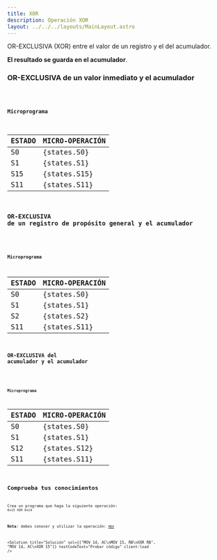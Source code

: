 ```yaml
---
title: XOR
description: Operación XOR
layout: ../../../layouts/MainLayout.astro
---
```



OR-EXCLUSIVA (XOR) entre el valor de un registro y el del acumulador.

**El resultado se guarda en el acumulador**.

### OR-EXCLUSIVA de un valor inmediato y el acumulador

<Code code="XOR 0F" />

#### Microprograma

| ESTADO | MICRO-OPERACIÓN |
| :----- | :-------------- |
| S0     | {states.S0}     |
| S1     | {states.S1}     |
| S15    | {states.S15}    |
| S11    | {states.S11}    |

### OR-EXCLUSIVA de un registro de propósito general y el acumulador

<Code code="XOR RB" />

#### Microprograma

| ESTADO | MICRO-OPERACIÓN |
| :----- | :-------------- |
| S0     | {states.S0}     |
| S1     | {states.S1}     |
| S2     | {states.S2}     |
| S11    | {states.S11}    |

### OR-EXCLUSIVA del acumulador y el acumulador

<Code code="XOR AC" />

#### Microprograma

| ESTADO | MICRO-OPERACIÓN |
| :----- | :-------------- |
| S0     | {states.S0}     |
| S1     | {states.S1}     |
| S12    | {states.S12}    |
| S11    | {states.S11}    |

## Comprueba tus conocimientos

Crea un programa que haga la siguiente operación: `0x15 XOR 0x14`

**Nota**: debes conocer y utilizar la operación: [`MOV`](/es/instructions/MOV)

<Solution
  title="Solución"
  sol={["MOV 14, AC\nMOV 15, RB\nXOR RB", "MOV 14, AC\nXOR 15"]}
  testCodeText="Probar código"
  client:load
/>
